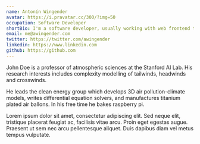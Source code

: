```yaml
---
name: Antonín Wingender
avatar: https://i.pravatar.cc/300/?img=50
occupation: Software Developer
shortBio: I'm a software developer, usually working with web frontend technologies. I also like to build my own apps and do some indie hacking.
email: me@awingender.com
twitter: https://twitter.com/awingender
linkedin: https://www.linkedin.com
github: https://github.com
---
```


John Doe is a professor of atmospheric sciences at the Stanford AI Lab. His research interests includes complexity modelling of tailwinds, headwinds and crosswinds.

He leads the clean energy group which develops 3D air pollution-climate models, writes differential equation solvers, and manufactures titanium plated air ballons. In his free time he bakes raspberry pi.

Lorem ipsum dolor sit amet, consectetur adipiscing elit. Sed neque elit, tristique placerat feugiat ac, facilisis vitae arcu. Proin eget egestas augue. Praesent ut sem nec arcu pellentesque aliquet. Duis dapibus diam vel metus tempus vulputate.
